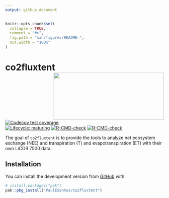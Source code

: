 ```yaml
---
output: github_document
---
```


<!-- README.md is generated from README.Rmd. Please edit that file -->

```r
knitr::opts_chunk$set(
  collapse = TRUE,
  comment = "#>",
  fig.path = "man/figures/README-",
  out.width = "100%"
)
```

# co2fluxtent <a href='https://github.com/PaulESantos/co2fluxtent'><img src='man/figures/tent.jfif' align="right" height="150" width="350" /></a>

<!-- badges: start -->

[![Codecov test coverage](https://codecov.io/gh/r-lib/lifecycle/branch/master/graph/badge.svg)](https://app.codecov.io/gh/r-lib/lifecycle?branch=master)  
[![Lifecycle: maturing](https://img.shields.io/badge/lifecycle-maturing-blue.svg)](https://lifecycle.r-lib.org/articles/stages.html#maturing)
[![R-CMD-check](https://github.com/PaulESantos/co2fluxtent/workflows/R-CMD-check/badge.svg)](https://github.com/PaulESantos/co2fluxtent/actions)
[![R-CMD-check](https://github.com/PaulESantos/co2fluxtent/actions/workflows/R-CMD-check.yaml/badge.svg)](https://github.com/PaulESantos/co2fluxtent/actions/workflows/R-CMD-check.yaml)
<!-- badges: end -->

The goal of  `co2fluxtent` is to provide the tools to analyze net ecosystem exchange (NEE) and transpiration (T) and evapotranspiration (ET) with their own LiCOR 7500 data.

## Installation

You can install the development version from [GitHub](https://github.com/) with:

``` r
# install.packages("pak")
pak::pkg_install("PaulESantos/co2fluxtent")
```

